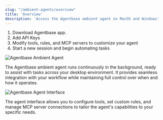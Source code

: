 ```yaml
---
slug: "/ambient-agents/overview"
title: 'Overview'
description: 'Access the Agentbase ambient agent on MacOS and Windows'
---
```


1. Download Agentbase app.
2. Add API Keys
3. Modify tools, rules, and MCP servers to customize your agent
4. Start a new session and begin automating tasks 

![Agentbase Ambient Agent](/images/pointerambient.png)

The Agentbase ambient agent runs continuously in the background, ready to assist with tasks across your desktop environment. It provides seamless integration with your workflow while maintaining full control over when and how it operates.

![Agentbase Agent Interface](/images/pointergui.png)

The agent interface allows you to configure tools, set custom rules, and manage MCP server connections to tailor the agent's capabilities to your specific needs.